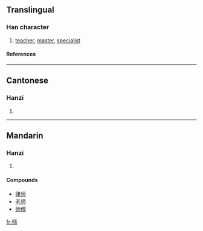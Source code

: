 {{see|師}}

==Translingual==
===Han character===
{{Han char|rn=50|rad=巾|as=03|sn=6|four=|canj=中中一月 (LLMB)}}
# [[teacher]], [[master]], [[specialist]]
====References====
{{Han ref|kx=0329.051|dkj=08800|dj=0634.150|hdz=10730.070|uh=5E08|ud=24072}}
----
==Cantonese==
===Hanzi===
{{yue-hanzi|jyut=|y=si1}}
# {{defn|Cantonese}}
----
==Mandarin==
===Hanzi===
{{cmn-hanzi|tra=師|pin=[[shī]] ([[shi1]])|wg=shih<sup>1</sup>}}
# {{defn|Mandarin}}


====Compounds====
*[[律师]]
*[[老师]]
*[[师傅]] 

[[fr:师]]
